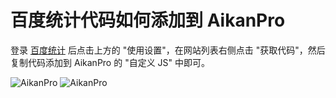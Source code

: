 # 百度统计代码如何添加到 AikanPro

登录 [百度统计](https://tongji.baidu.com/) 后点击上方的 "使用设置"，在网站列表右侧点击 "获取代码"，然后复制代码添加到 AikanPro 的 "自定义 JS" 中即可。




<a target="_blank" rel="noopener noreferrer">
<img  src="/img/custom/baidu-tongji-1.png"   alt="AikanPro"/> </a>

<a target="_blank" rel="noopener noreferrer">
<img  src="/img/custom/baidu-tongji-2.png"   alt="AikanPro"/> </a>